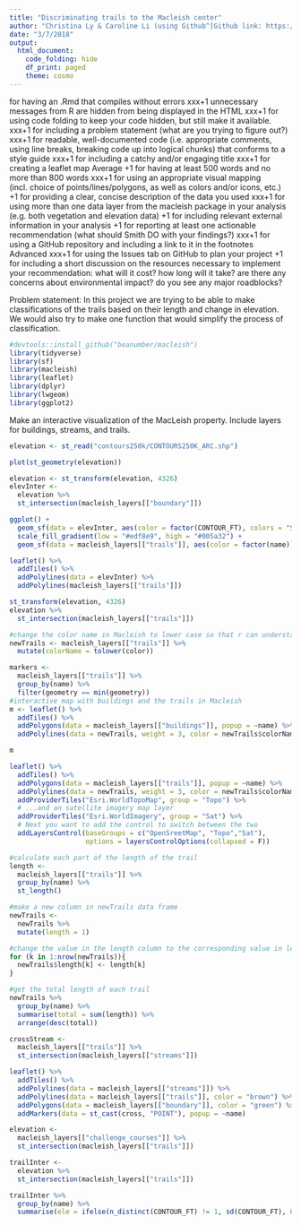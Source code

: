 ```yaml
---
title: "Discriminating trails to the Macleish center"
author: "Christina Ly & Caroline Li (using Github^[Github link: https://github.com/ChristinaLyu/miniProject3.git])"
date: "3/7/2018"
output: 
  html_document:
    code_folding: hide
    df_print: paged
    theme: cosmo
---
```

for having an .Rmd that compiles without errors
xxx+1 unnecessary messages from R are hidden from being displayed in the HTML 
xxx+1 for using code folding to keep your code hidden, but still make it available.
xxx+1 for including a problem statement (what are you trying to figure out?)
xxx+1 for readable, well-documented code (i.e. appropriate comments, using line breaks, breaking code up into logical chunks) that conforms to a style guide
xxx+1 for including a catchy and/or engaging title
xxx+1 for creating a leaflet map
Average
+1 for having at least 500 words and no more than 800 words
xxx+1 for using an appropriate visual mapping (incl. choice of points/lines/polygons, as well as colors and/or icons, etc.)
+1 for providing a clear, concise description of the data you used
xxx+1 for using more than one data layer from the macleish package in your analysis (e.g. both vegetation and elevation data)
+1 for including relevant external information in your analysis
+1 for reporting at least one actionable recommendation (what should Smith DO with your findings?)
xxx+1 for using a GitHub repository and including a link to it in the footnotes
Advanced
xxx+1 for using the Issues tab on GitHub to plan your project
+1 for including a short discussion on the resources necessary to implement your recommendation:
what will it cost?
how long will it take?
are there any concerns about environmental impact?
do you see any major roadblocks?

Problem statement: In this project we are trying to be able to make classifications of the trails based on their length and change in elevation. We would also try to make one function that would simplify the process of classification.

```r
#devtools::install_github("beanumber/macleish")
library(tidyverse)
library(sf)
library(macleish)
library(leaflet)
library(dplyr)
library(lwgeom)
library(ggplot2)
```

Make an interactive visualization of the MacLeish property. Include layers for buildings,  streams, and trails.

```r
elevation <- st_read("contours250k/CONTOURS250K_ARC.shp")
```


```r
plot(st_geometry(elevation))
```


```r
elevation <- st_transform(elevation, 4326)
elevInter <- 
  elevation %>%
  st_intersection(macleish_layers[["boundary"]])

ggplot() + 
  geom_sf(data = elevInter, aes(color = factor(CONTOUR_FT), colors = "Set1")) + 
  scale_fill_gradient(low = "#edf8e9", high = "#005a32") +
  geom_sf(data = macleish_layers[["trails"]], aes(color = factor(name)), lwd = 1.2)
```

```r
leaflet() %>%
  addTiles() %>%
  addPolylines(data = elevInter) %>%
  addPolylines(macleish_layers[["trails"]])
```


```r
st_transform(elevation, 4326)
elevation %>%
  st_intersection(macleish_layers[["trails"]])
```


```r
#change the color name in Macleish to lower case so that r can understand it
newTrails <- macleish_layers[["trails"]] %>%
  mutate(colorName = tolower(color))

markers <- 
  macleish_layers[["trails"]] %>%
  group_by(name) %>%
  filter(geometry == min(geometry))
#interactive map with buildings and the trails in Macleish
m <- leaflet() %>%
  addTiles() %>%
  addPolygons(data = macleish_layers[["buildings"]], popup = ~name) %>%
  addPolylines(data = newTrails, weight = 3, color = newTrails$colorName) 

m
```

```r
leaflet() %>%
  addTiles() %>%
  addPolygons(data = macleish_layers[["trails"]], popup = ~name) %>%
  addPolylines(data = newTrails, weight = 3, color = newTrails$colorName) %>%
  addProviderTiles("Esri.WorldTopoMap", group = "Topo") %>% 
  # ...and an satellite imagery map layer
  addProviderTiles("Esri.WorldImagery", group = "Sat") %>%
  # Next you want to add the control to switch between the two
  addLayersControl(baseGroups = c("OpenSreetMap", "Topo","Sat"),
                   options = layersControlOptions(collapsed = F)) 
```

```r
#calculate each part of the length of the trail
length <- 
  macleish_layers[["trails"]] %>%
  group_by(name) %>%
  st_length()

#make a new column in newTrails data frame
newTrails <- 
  newTrails %>%
  mutate(length = 1)

#change the value in the length column to the corresponding value in length set
for (k in 1:nrow(newTrails)){
  newTrails$length[k] <- length[k]
}

#get the total length of each trail
newTrails %>%
  group_by(name) %>% 
  summarise(total = sum(length)) %>%
  arrange(desc(total))

```


```r
crossStream <- 
  macleish_layers[["trails"]] %>%
  st_intersection(macleish_layers[["streams"]])

leaflet() %>%
  addTiles() %>%
  addPolylines(data = macleish_layers[["streams"]]) %>%
  addPolylines(data = macleish_layers[["trails"]], color = "brown") %>%
  addPolygons(data = macleish_layers[["boundary"]], color = "green") %>%
  addMarkers(data = st_cast(cross, "POINT"), popup = ~name)

```


```r
elevation <- 
  macleish_layers[["challenge_courses"]] %>%
  st_intersection(macleish_layers[["trails"]])
```

```r
trailInter <- 
  elevation %>%
  st_intersection(macleish_layers[["trails"]])

trailInter %>%
  group_by(name) %>%
  summarise(ele = ifelse(n_distinct(CONTOUR_FT) != 1, sd(CONTOUR_FT), 0))
```





















